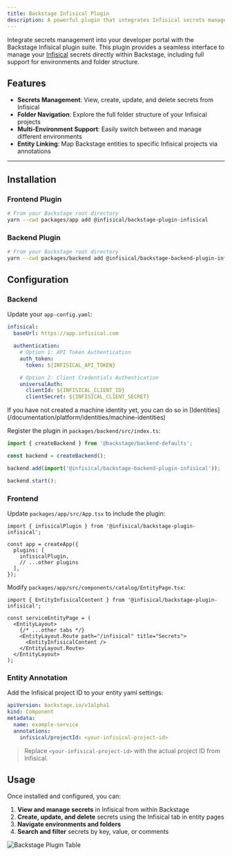 ```yaml
---
title: Backstage Infisical Plugin
description: A powerful plugin that integrates Infisical secrets management into your Backstage developer portal.
---
```


Integrate secrets management into your developer portal with the Backstage Infisical plugin suite. This plugin provides a seamless interface to manage your [Infisical](https://infisical.com) secrets directly within Backstage, including full support for environments and folder structure.

## Features

- **Secrets Management**: View, create, update, and delete secrets from Infisical
- **Folder Navigation**: Explore the full folder structure of your Infisical projects
- **Multi-Environment Support**: Easily switch between and manage different environments
- **Entity Linking**: Map Backstage entities to specific Infisical projects via annotations

---
## Installation

### Frontend Plugin

```bash
# From your Backstage root directory
yarn --cwd packages/app add @infisical/backstage-plugin-infisical
```

### Backend Plugin

```bash
# From your Backstage root directory
yarn --cwd packages/backend add @infisical/backstage-backend-plugin-infisical
```

## Configuration

### Backend

Update your `app-config.yaml`:

```yaml
infisical:
  baseUrl: https://app.infisical.com

  authentication:
    # Option 1: API Token Authentication
    auth_token:
      token: ${INFISICAL_API_TOKEN}

    # Option 2: Client Credentials Authentication
    universalAuth:
      clientId: ${INFISICAL_CLIENT_ID}
      clientSecret: ${INFISICAL_CLIENT_SECRET}
```

<Tip>
    If you have not created a machine identity yet, you can do so in [Identities](/documentation/platform/identities/machine-identities)
</Tip>

Register the plugin in `packages/backend/src/index.ts`:

```ts
import { createBackend } from '@backstage/backend-defaults';

const backend = createBackend();

backend.add(import('@infisical/backstage-backend-plugin-infisical'));

backend.start();
```

### Frontend

Update `packages/app/src/App.tsx` to include the plugin:

```tsx
import { infisicalPlugin } from '@infisical/backstage-plugin-infisical';

const app = createApp({
  plugins: [
    infisicalPlugin,
    // ...other plugins
  ],
});
```

Modify `packages/app/src/components/catalog/EntityPage.tsx`:

```tsx
import { EntityInfisicalContent } from '@infisical/backstage-plugin-infisical';

const serviceEntityPage = (
  <EntityLayout>
    {/* ...other tabs */}
    <EntityLayout.Route path="/infisical" title="Secrets">
      <EntityInfisicalContent />
    </EntityLayout.Route>
  </EntityLayout>
);
```

### Entity Annotation

Add the Infisical project ID to your entity yaml settings:

```yaml
apiVersion: backstage.io/v1alpha1
kind: Component
metadata:
  name: example-service
  annotations:
    infisical/projectId: <your-infisical-project-id>
```

> Replace `<your-infisical-project-id>` with the actual project ID from Infisical.

## Usage

Once installed and configured, you can:

1. **View and manage secrets** in Infisical from within Backstage
2. **Create, update, and delete** secrets using the Infisical tab in entity pages
3. **Navigate environments and folders**
4. **Search and filter** secrets by key, value, or comments

![Backstage Plugin Table](/images/integrations/external/backstage/backstage-plugin-infisical.png)
